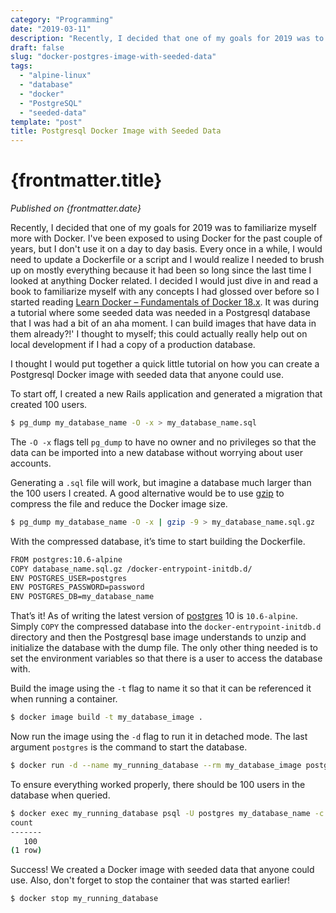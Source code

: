 ```yaml
---
category: "Programming"
date: "2019-03-11"
description: "Recently, I decided that one of my goals for 2019 was to familiarize myself more with Docker. I've been exposed to using Docker for the past couple of years, but I don't use it on a day to day basis."
draft: false
slug: "docker-postgres-image-with-seeded-data"
tags:
  - "alpine-linux"
  - "database"
  - "docker"
  - "PostgreSQL"
  - "seeded-data"
template: "post"
title: Postgresql Docker Image with Seeded Data
---
```



# {frontmatter.title}

<PublishedOnOldBlog />

_Published on {frontmatter.date}_

Recently, I decided that one of my goals for 2019 was to familiarize myself more with Docker. I've been exposed to using Docker for the past couple of years, but I don't use it on a day to day basis. Every once in a while, I would need to update a Dockerfile or a script and I would realize I needed to brush up on mostly everything because it had been so long since the last time I looked at anything Docker related. I decided I would just dive in and read a book to familiarize myself with any concepts I had glossed over before so I started reading [Learn Docker – Fundamentals of Docker 18.x](https://www.amazon.com/Learn-Docker-Fundamentals-containerizing-applications/dp/1788997026). It was during a tutorial where some seeded data was needed in a Postgresql database that I was had a bit of an aha moment. I can build images that have data in them already?!' I thought to myself; this could actually really help out on local development if I had a copy of a production database.

I thought I would put together a quick little tutorial on how you can create a Postgresql Docker image with seeded data that anyone could use.

To start off, I created a new Rails application and generated a migration that created 100 users.

```bash
$ pg_dump my_database_name -O -x > my_database_name.sql
```

The `-O -x` flags tell `pg_dump` to have no owner and no privileges so that the data can be imported into a new database without worrying about user accounts.

Generating a `.sql` file will work, but imagine a database much larger than the 100 users I created. A good alternative would be to use [gzip](https://www.gnu.org/software/gzip/) to compress the file and reduce the Docker image size.

```bash
$ pg_dump my_database_name -O -x | gzip -9 > my_database_name.sql.gz
```

With the compressed database, it’s time to start building the Dockerfile.

```bash
FROM postgres:10.6-alpine
COPY database_name.sql.gz /docker-entrypoint-initdb.d/
ENV POSTGRES_USER=postgres
ENV POSTGRES_PASSWORD=password
ENV POSTGRES_DB=my_database_name
```

That’s it! As of writing the latest version of [postgres](https://hub.docker.com/_/postgres) 10 is `10.6-alpine`. Simply `COPY` the compressed database into the `docker-entrypoint-initdb.d` directory and then the Postgresql base image understands to unzip and initialize the database with the dump file. The only other thing needed is to set the environment variables so that there is a user to access the database with.

Build the image using the `-t` flag to name it so that it can be referenced it when running a container.

```bash
$ docker image build -t my_database_image .
```

Now run the image using the `-d` flag to run it in detached mode. The last argument `postgres` is the command to start the database.

```bash
$ docker run -d --name my_running_database --rm my_database_image postgres
```

To ensure everything worked properly, there should be 100 users in the database when queried.

```bash
$ docker exec my_running_database psql -U postgres my_database_name -c “select count(*) from users;”
count
-------
   100
(1 row)
```

Success! We created a Docker image with seeded data that anyone could use. Also, don't forget to stop the container that was started earlier!

```bash
$ docker stop my_running_database
```
